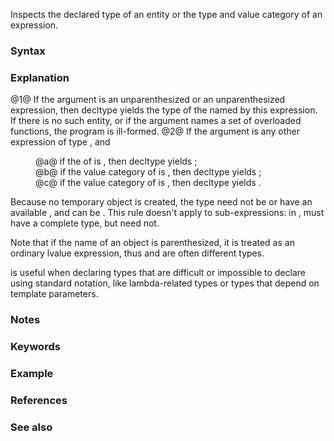 {{title|{{tt|decltype}} specifier {{mark since c++11}}}}
{{cpp/language/declarations/navbar}}

Inspects the declared type of an entity or the type and value category of an expression.

===Syntax===
{{sdsc begin}}
{{sdsc|{{ttb|decltype (}} {{spar|entity}} {{ttb|)}}|num=1}}
{{sdsc|{{ttb|decltype (}} {{spar|expression}} {{ttb|)}}|num=2}}
{{sdsc end}}

===Explanation===
@1@ If the argument is an unparenthesized {{rlp|identifiers|id-expression}} or an unparenthesized {{rlp|operator member access|class member access}} expression, then decltype yields the type of the {{spar|entity}} named by this expression. If there is no such entity, or if the argument names a set of overloaded functions, the program is ill-formed.
{{rev begin}}
{{rev|since=c++17|
If the argument is an unparenthesized {{rlp|identifiers|id-expression}} naming a {{rlp|structured binding|structured binding}}, then decltype yields the ''referenced type'' (described in the specification of the structured binding declaration).
}}
{{rev|since=c++20|
If the argument is an unparenthesized {{rlp|identifiers|id-expression}} naming a {{rlp|template parameters#Non-type template parameter|non-type template parameter}}, then decltype yields the type of the template parameter (after performing any necessary type deduction if the template parameter is declared with a placeholder type). The type is non-const even if the entity is a template parameter object (which is a const object).
}}
{{rev end}}
@2@ If the argument is any other expression of type {{tt|T}}, and
:@a@ if the {{rlp|value category}} of {{spar|expression}} is {{rlp|value category#xvalue|''xvalue''}}, then decltype yields {{c|T&amp;&amp;}};
:@b@ if the value category of {{spar|expression}} is {{rlp|value category#lvalue|''lvalue''}}, then decltype yields {{c|T&amp;}};
:@c@ if the value category of {{spar|expression}} is {{rlp|value category#prvalue|''prvalue''}}, then decltype yields {{c|T}}.
{{rrev multi|until1=c++17|rev1=
If {{spar|expression}} is a function call which returns a prvalue of class type or is a {{rlp|operator other|comma expression}} whose right operand is such a function call, a temporary object is not introduced for that prvalue.
|rev2=
If {{spar|expression}} is a prvalue{{rev inl|since=c++20| other than a (possibly parenthesized) {{rlp|consteval|immediate invocation}}}}, a temporary object is not {{rlp|implicit_cast#Temporary_materialization|materialized}} from that prvalue: such prvalue has no result object.}}
Because no temporary object is created, the type need not be {{rlp|incomplete type|complete}} or have an available {{rlp|destructor}}, and can be {{rlp|abstract class|abstract}}. This rule doesn't apply to sub-expressions: in {{c|decltype(f(g()))}}, {{c|g()}} must have a complete type, but {{c|f()}} need not.

Note that if the name of an object is parenthesized, it is treated as an ordinary lvalue expression, thus {{c|decltype(x)}} and {{c|decltype((x))}} are often different types.

{{tt|decltype}} is useful when declaring types that are difficult or impossible to declare using standard notation, like lambda-related types or types that depend on template parameters.

===Notes===
{{feature test macro|std=C++11|value=200707L|__cpp_decltype|{{c/core|decltype}}}}

===Keywords===
{{ltt|cpp/keyword/decltype}}

===Example===
{{example
|code=
#include &lt;cassert&gt;
#include &lt;iostream&gt;
#include &lt;type_traits&gt;

struct A { double x; };
const A* a;

decltype(a-&gt;x) y;       // type of y is double (declared type)
decltype((a-&gt;x)) z = y; // type of z is const double&amp; (lvalue expression)

template&lt;typename T, typename U&gt;
auto add(T t, U u) -&gt; decltype(t + u) // return type depends on template parameters
                                      // return type can be deduced since C++14
{
    return t + u;
}

const int&amp; getRef(const int* p) { return *p; }
static_assert(std::is_same_v&lt;decltype(getRef), const int&amp;(const int*)&gt;);
auto getRefFwdBad(const int* p) { return getRef(p); }
static_assert(std::is_same_v&lt;decltype(getRefFwdBad), int(const int*)&gt;,
    "Just returning auto isn't perfect forwarding.");
decltype(auto) getRefFwdGood(const int* p) { return getRef(p); }
static_assert(std::is_same_v&lt;decltype(getRefFwdGood), const int&amp;(const int*)&gt;,
    "Returning decltype(auto) perfectly forwards the return type.");

// Alternatively:
auto getRefFwdGood1(const int* p) -&gt; decltype(getRef(p)) { return getRef(p); }
static_assert(std::is_same_v&lt;decltype(getRefFwdGood1), const int&amp;(const int*)&gt;,
    "Returning decltype(return expression) also perfectly forwards the return type.");

int main()
{
    int i = 33;
    decltype(i) j = i * 2;
    static_assert(std::is_same_v&lt;decltype(i), decltype(j)&gt;);
    assert(i == 33 &amp;&amp; 66 == j);

    auto f = [i](int av, int bv) -&gt; int { return av * bv + i; };
    auto h = [i](int av, int bv) -&gt; int { return av * bv + i; };
    static_assert(!std::is_same_v&lt;decltype(f), decltype(h)&gt;,
        "The type of a lambda function is unique and unnamed");

    decltype(f) g = f;
    std::cout &lt;&lt; f(3, 3) &lt;&lt; ' ' &lt;&lt; g(3, 3) &lt;&lt; '\n';
}
|output=
42 42
}}

===References===
{{cot}}
{{ref std c++23}}
{{ref std|section=9.2.9.5|title=Decltype specifiers|id=dcl.type.decltype}}
{{ref std end}}
{{ref std c++20}}
{{ref std|section=9.2.8.4|title=Decltype specifiers|id=dcl.type.decltype}}
{{ref std end}}
{{ref std c++17}}
{{ref std|section=TBD|title=Decltype specifiers|id=dcl.type.decltype}}
{{ref std end}}
{{ref std c++14}}
{{ref std|section=TBD|title=Decltype specifiers|id=dcl.type.decltype}}
{{ref std end}}
{{ref std c++11}}
{{ref std|section=TBD|title=Decltype specifiers|id=dcl.type.decltype}}
{{ref std end}}
{{cob}}

{{todo|Requires correction. See: [[Talk:cpp/language/decltype#Wrong_References|Talk: Wrong References]].}}

===See also===
{{dsc begin}}
{{dsc inc|cpp/language/dsc auto}}
{{dsc inc|cpp/utility/dsc declval}}
{{dsc inc|cpp/types/dsc is_same}}
{{dsc see c|c/language/typeof}}
{{dsc end}}

{{langlinks|de|es|fr|it|ja|pt|ru|zh}}